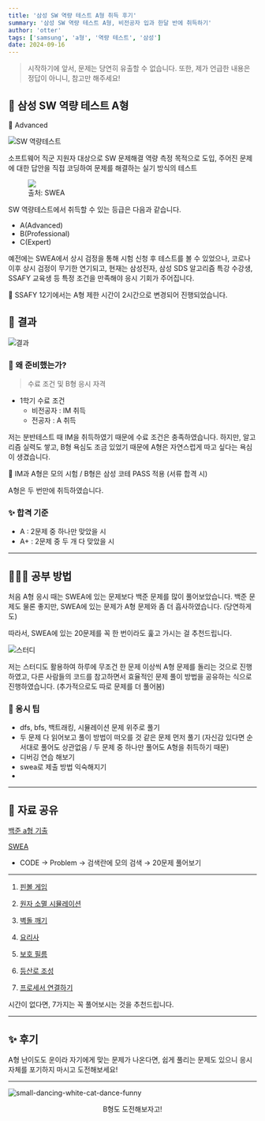 ```yaml
---
title: '삼성 SW 역량 테스트 A형 취득 후기'
summary: '삼성 SW 역량 테스트 A형, 비전공자 입과 한달 반에 취득하기'
author: 'otter'
tags: ['samsung', 'a형', '역량 테스트', '삼성']
date: 2024-09-16
---
```

    
> 시작하기에 앞서, 문제는 당연히 유출할 수 없습니다. 또한, 제가 언급한 내용은 정답이 아니니, 참고만 해주세요!

## 🤔 삼성 SW 역량 테스트 A형

<aside>📝 Advanced
</aside>

![SW 역량테스트](https://github.com/user-attachments/assets/553d4f5e-3985-4b4d-bf9d-efb4cc8bb188)

소프트웨어 직군 지원자 대상으로 SW 문제해결 역량 측정 목적으로 도입, 주어진 문제에 대한 답안을 직접 코딩하여 문제를 해결하는 실기 방식의 테스트

<figure>
<img src="https://github.com/user-attachments/assets/7dac01c1-8fb7-40f0-863a-e69e6b605718">
<figcaption>출처: SWEA</figcaption>
</figure>


SW 역량테스트에서 취득할 수 있는 등급은 다음과 같습니다.

- A(Advanced)
- B(Professional)
- C(Expert)

예전에는 SWEA에서 상시 검정을 통해 시험 신청 후 테스트를 볼 수 있었으나, 코로나 이후 상시 검정이 무기한 연기되고, 현재는 삼성전자, 삼성 SDS 알고리즘 특강 수강생, SSAFY 교육생 등 특정 조건을 만족해야 응시 기회가 주어집니다.

📍 SSAFY 12기에서는 A형 제한 시간이 2시간으로 변경되어 진행되었습니다.

## 📌 결과

![결과](https://github.com/user-attachments/assets/054b68e6-7535-4f02-aa33-d5264f6c07ce)

### 🧐 왜 준비했는가?

> 수료 조건 및 B형 응시 자격
> 
- 1학기 수료 조건
    - 비전공자 : IM 취득
    - 전공자 : A 취득

저는 분반테스트 때 IM을 취득하였기 때문에 수료 조건은 충족하였습니다.
하지만, 알고리즘 실력도 쌓고, B형 욕심도 조금 있었기 때문에 A형은 자연스럽게 따고 싶다는 욕심이 생겼습니다.

📍 IM과 A형은 모의 시험 / B형은 삼성 코테 PASS 적용 (서류 합격 시)

A형은 두 번만에 취득하였습니다.

### ✨ 합격 기준

- A : 2문제 중 하나만 맞았을 시
- A+ : 2문제 중 두 개 다 맞았을 시

---

## 🧑🏻‍💻 공부 방법

처음 A형 응시 때는 SWEA에 있는 문제보다 백준 문제를 많이 풀어보았습니다.
백준 문제도 물론 좋지만, SWEA에 있는 문제가 A형 문제와 좀 더 흡사하였습니다. (당연하게도)

따라서, SWEA에 있는 20문제를 꼭 한 번이라도 훑고 가시는 걸 추천드립니다.

![스터디](https://github.com/user-attachments/assets/ace6f37f-26a3-484c-9dd1-e113318b5f30)

저는 스터디도 활용하여 하루에 무조건 한 문제 이상씩 A형 문제를 돌리는 것으로 진행하였고, 다른 사람들의 코드를 참고하면서 효율적인 문제 풀이 방법을 공유하는 식으로 진행하였습니다.
(추가적으로도 따로 문제를 더 풀어봄)

### 🔔 응시 팁

- dfs, bfs, 백트래킹, 시뮬레이션 문제 위주로 풀기
- 두 문제 다 읽어보고 풀이 방법이 떠오를 것 같은 문제 먼저 풀기
(자신감 있다면 순서대로 풀어도 상관없음 / 두 문제 중 하나만 풀어도 A형을 취득하기 때문)
- 디버깅 연습 해보기
- swea로 제출 방법 익숙해지기
- 

---

## 🍯 자료 공유

[백준 a형 기출](https://www.acmicpc.net/workbook/view/1152)

[SWEA](https://swexpertacademy.com/main/code/problem/problemList.do?contestProbId=&categoryId=&categoryType=&problemTitle=모의&orderBy=FIRST_REG_DATETIME&selectCodeLang=ALL&select-1=&pageSize=10&pageIndex=1)

- CODE -> Problem → 검색란에 모의 검색 → 20문제 풀어보기
---
1. [핀볼 게임](https://swexpertacademy.com/main/code/problem/problemDetail.do?contestProbId=AWXRF8s6ezEDFAUo&categoryId=AWXRF8s6ezEDFAUo&categoryType=CODE&problemTitle=%EC%97%AD%EB%9F%89&orderBy=FIRST_REG_DATETIME&selectCodeLang=ALL&select-1=&pageSize=10&pageIndex=1)

2. [원자 소멸 시뮬레이션](https://swexpertacademy.com/main/code/problem/problemDetail.do?contestProbId=AWXRF8s6ezEDFAUo&categoryId=AWXRF8s6ezEDFAUo&categoryType=CODE&problemTitle=%EB%AA%A8%EC%9D%98&orderBy=FIRST_REG_DATETIME&selectCodeLang=ALL&select-1=&pageSize=10&pageIndex=1)

3. [벽돌 깨기](https://swexpertacademy.com/main/code/problem/problemDetail.do?contestProbId=AWXRQm6qfL0DFAUo&categoryId=AWXRQm6qfL0DFAUo&categoryType=CODE&problemTitle=%EC%97%AD%EB%9F%89&orderBy=FIRST_REG_DATETIME&selectCodeLang=ALL&select-1=&pageSize=10&pageIndex=1)

4. [요리사](https://swexpertacademy.com/main/code/problem/problemDetail.do?contestProbId=AWIeUtVakTMDFAVH&categoryId=AWIeUtVakTMDFAVH&categoryType=CODE&problemTitle=%EC%97%AD%EB%9F%89&orderBy=FIRST_REG_DATETIME&selectCodeLang=ALL&select-1=&pageSize=10&pageIndex=1)

5. [보호 필름](https://swexpertacademy.com/main/code/problem/problemDetail.do?contestProbId=AV5V1SYKAaUDFAWu&categoryId=AV5V1SYKAaUDFAWu&categoryType=CODE&problemTitle=%EC%97%AD%EB%9F%89&orderBy=FIRST_REG_DATETIME&selectCodeLang=ALL&select-1=&pageSize=10&pageIndex=2)

6. [등산로 조성](https://swexpertacademy.com/main/code/problem/problemDetail.do?contestProbId=AV5PoOKKAPIDFAUq)

7. [프로세서 연결하기](https://swexpertacademy.com/main/code/problem/problemDetail.do?contestProbId=AV4suNtaXFEDFAUf&categoryId=AV4suNtaXFEDFAUf&categoryType=CODE&problemTitle=sw&orderBy=FIRST_REG_DATETIME&selectCodeLang=ALL&select-1=&pageSize=10&pageIndex=3)

시간이 없다면, 7가지는 꼭 풀어보시는 것을 추천드립니다.

---

## ✨ 후기

A형 난이도도 운이라 자기에게 맞는 문제가 나온다면, 쉽게 풀리는 문제도 있으니 응시 자체를 포기하지 마시고 도전해보세요!

---

![small-dancing-white-cat-dance-funny](https://github.com/user-attachments/assets/f3fece6d-28ad-49db-8906-e5e17699cbcd)

<center>B형도 도전해보자고!</center>